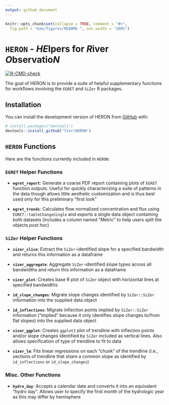 ```yaml
---
output: github_document
---
```


<!-- README.md is generated from README.Rmd. Please edit that file -->

```r
knitr::opts_chunk$set(collapse = TRUE, comment = "#>",
  fig.path = "man/figures/README-", out.width = "100%")
```

# `HERON` - *HE*lpers for *R*iver *O*bservatio*N*

<!-- badges: start -->
[![R-CMD-check](https://github.com/lter/HERON/actions/workflows/R-CMD-check.yaml/badge.svg)](https://github.com/lter/HERON/actions/workflows/R-CMD-check.yaml)
<!-- badges: end -->

The goal of HERON is to provide a suite of helpful supplementary functions for workflows involving the `EGRET` and `SiZer` R packages.

## Installation

You can install the development version of HERON from [GitHub](https://github.com/) with:

``` r
# install.packages("devtools")
devtools::install_github("lter/HERON")
```

## `HERON` Functions

Here are the functions currently included in `HERON`:

### `EGRET` Helper Functions

- **`egret_report`**: Generate a coarse PDF report containing plots of `EGRET` function outputs. Useful for quickly characterizing a suite of patterns in the data though allows little aesthetic customization and is thus best used only for this preliminary "first look"

- **`egret_trends`**: Calculates flow normalized concentration and flux using `EGRET::tableChangeSingle` and exports a single data object containing both datasets (includes a column named "Metric" to help users split the objects *post hoc*)

### `SiZer` Helper Functions

- **`sizer_slice`**: Extract the `SiZer`-identified slope for a specified bandwidth and returns this information as a dataframe

- **`sizer_aggregate`**: Aggregate `SiZer`-identified slope types across all bandwidths and return this information as a dataframe

- **`sizer_plot`**: Creates base R plot of `SiZer` object with horizontal lines at specified bandwidths

- **`id_slope_changes`**: Migrate slope changes identified by `SiZer::SiZer` information into the supplied data object

- **`id_inflections`**: Migrate inflection points implied by `SiZer::SiZer` information ("implied" because it only identifies slope changes to/from flat slopes) into the supplied data object

- **`sizer_ggplot`**: Creates `ggplot2` plot of trendline with inflection points and/or slope changes identified by `SiZer` included as vertical lines. Also allows specification of type of trendline to fit to data

- **`sizer_lm`**: Fits linear regressions on each "chunk" of the trendline (i.e., sections of trendline that share a common slope as identified by `id_inflections` or `id_slope_changes`)

### Misc. Other Functions

- **`hydro_day`**: Accepts a calendar date and converts it into an equivalent "hydro day". Allows user to specify the first month of the hydrologic year as this may differ by hemisphere
